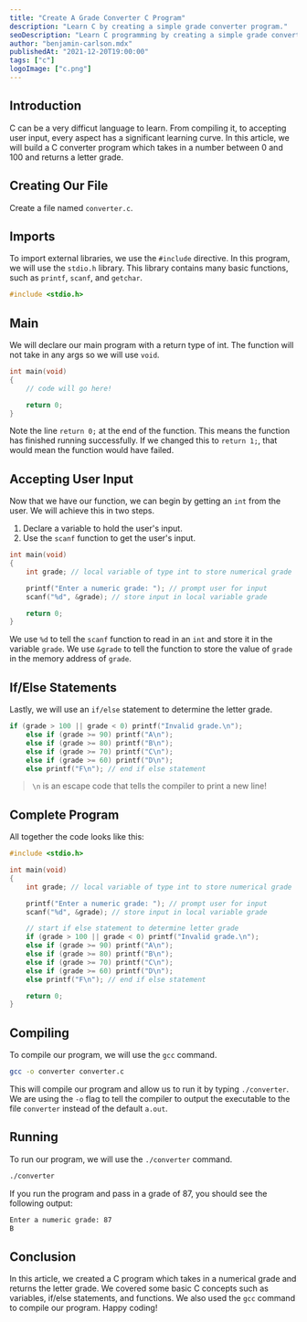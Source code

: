 ```yaml
---
title: "Create A Grade Converter C Program"
description: "Learn C by creating a simple grade converter program."
seoDescription: "Learn C programming by creating a simple grade converter program using if/else, scanf, and local variables."
author: "benjamin-carlson.mdx"
publishedAt: "2021-12-20T19:00:00"
tags: ["c"]
logoImage: ["c.png"]
---
```


## Introduction

C can be a very difficut language to learn. From compiling it, to accepting user input, every aspect has a significant learning curve. In this article, we will build a C converter program which takes in a number between 0 and 100 and returns a letter grade.

## Creating Our File

Create a file named `converter.c`.

## Imports

To import external libraries, we use the `#include` directive. In this program, we will use the `stdio.h` library. This library contains many basic functions, such as `printf`, `scanf`, and `getchar`.

```c:converter.c
#include <stdio.h>
```

## Main

We will declare our main program with a return type of int. The function will not take in any args so we will use `void`.

```c:converter.c
int main(void)
{
    // code will go here!

    return 0;
}
```

Note the line `return 0;` at the end of the function. This means the function has finished running successfully. If we changed this to `return 1;`, that would mean the function would have failed.

## Accepting User Input

Now that we have our function, we can begin by getting an `int` from the user. We will achieve this in two steps.

1. Declare a variable to hold the user's input.
2. Use the `scanf` function to get the user's input.

```c:converter.c
int main(void)
{
    int grade; // local variable of type int to store numerical grade

    printf("Enter a numeric grade: "); // prompt user for input
    scanf("%d", &grade); // store input in local variable grade

    return 0;
}
```

We use `%d` to tell the `scanf` function to read in an `int` and store it in the variable `grade`. We use `&grade` to tell the function to store the value of `grade` in the memory address of `grade`.

## If/Else Statements

Lastly, we will use an `if/else` statement to determine the letter grade.

```c:converter.c
if (grade > 100 || grade < 0) printf("Invalid grade.\n");
    else if (grade >= 90) printf("A\n");
    else if (grade >= 80) printf("B\n");
    else if (grade >= 70) printf("C\n");
    else if (grade >= 60) printf("D\n");
    else printf("F\n"); // end if else statement
```

> `\n` is an escape code that tells the compiler to print a new line!

## Complete Program

All together the code looks like this:

```c:converter.c
#include <stdio.h>

int main(void)
{
    int grade; // local variable of type int to store numerical grade

    printf("Enter a numeric grade: "); // prompt user for input
    scanf("%d", &grade); // store input in local variable grade

    // start if else statement to determine letter grade
    if (grade > 100 || grade < 0) printf("Invalid grade.\n");
    else if (grade >= 90) printf("A\n");
    else if (grade >= 80) printf("B\n");
    else if (grade >= 70) printf("C\n");
    else if (grade >= 60) printf("D\n");
    else printf("F\n"); // end if else statement

    return 0;
}
```

## Compiling

To compile our program, we will use the `gcc` command.

```bash
gcc -o converter converter.c
```

This will compile our program and allow us to run it by typing `./converter`. We are using the `-o` flag to tell the compiler to output the executable to the file `converter` instead of the default `a.out`.

## Running

To run our program, we will use the `./converter` command.

```bash
./converter
```

If you run the program and pass in a grade of 87, you should see the following output:

```bash
Enter a numeric grade: 87
B
```

## Conclusion

In this article, we created a C program which takes in a numerical grade and returns the letter grade. We covered some basic C concepts such as variables, if/else statements, and functions. We also used the `gcc` command to compile our program. Happy coding!
